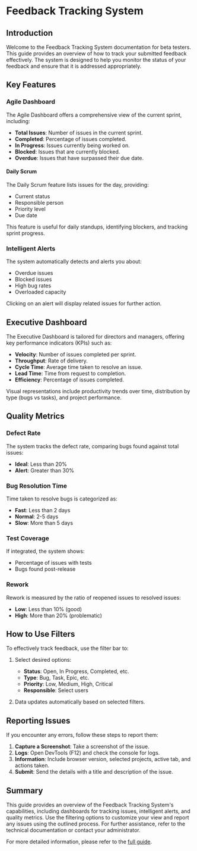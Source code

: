 # Feedback Tracking System

## Introduction

Welcome to the Feedback Tracking System documentation for beta testers. This guide provides an overview of how to track your submitted feedback effectively. The system is designed to help you monitor the status of your feedback and ensure that it is addressed appropriately.

## Key Features

### Agile Dashboard

The Agile Dashboard offers a comprehensive view of the current sprint, including:

- **Total Issues**: Number of issues in the current sprint.
- **Completed**: Percentage of issues completed.
- **In Progress**: Issues currently being worked on.
- **Blocked**: Issues that are currently blocked.
- **Overdue**: Issues that have surpassed their due date.

#### Daily Scrum

The Daily Scrum feature lists issues for the day, providing:

- Current status
- Responsible person
- Priority level
- Due date

This feature is useful for daily standups, identifying blockers, and tracking sprint progress.

### Intelligent Alerts

The system automatically detects and alerts you about:

- Overdue issues
- Blocked issues
- High bug rates
- Overloaded capacity

Clicking on an alert will display related issues for further action.

## Executive Dashboard

The Executive Dashboard is tailored for directors and managers, offering key performance indicators (KPIs) such as:

- **Velocity**: Number of issues completed per sprint.
- **Throughput**: Rate of delivery.
- **Cycle Time**: Average time taken to resolve an issue.
- **Lead Time**: Time from request to completion.
- **Efficiency**: Percentage of issues completed.

Visual representations include productivity trends over time, distribution by type (bugs vs tasks), and project performance.

## Quality Metrics

### Defect Rate

The system tracks the defect rate, comparing bugs found against total issues:

- **Ideal**: Less than 20%
- **Alert**: Greater than 30%

### Bug Resolution Time

Time taken to resolve bugs is categorized as:

- **Fast**: Less than 2 days
- **Normal**: 2-5 days
- **Slow**: More than 5 days

### Test Coverage

If integrated, the system shows:

- Percentage of issues with tests
- Bugs found post-release

### Rework

Rework is measured by the ratio of reopened issues to resolved issues:

- **Low**: Less than 10% (good)
- **High**: More than 20% (problematic)

## How to Use Filters

To effectively track feedback, use the filter bar to:

1. Select desired options:
   - **Status**: Open, In Progress, Completed, etc.
   - **Type**: Bug, Task, Epic, etc.
   - **Priority**: Low, Medium, High, Critical
   - **Responsible**: Select users

2. Data updates automatically based on selected filters.

## Reporting Issues

If you encounter any errors, follow these steps to report them:

1. **Capture a Screenshot**: Take a screenshot of the issue.
2. **Logs**: Open DevTools (F12) and check the console for logs.
3. **Information**: Include browser version, selected projects, active tab, and actions taken.
4. **Submit**: Send the details with a title and description of the issue.

## Summary

This guide provides an overview of the Feedback Tracking System's capabilities, including dashboards for tracking issues, intelligent alerts, and quality metrics. Use the filtering options to customize your view and report any issues using the outlined process. For further assistance, refer to the technical documentation or contact your administrator.

For more detailed information, please refer to the [full guide](https://gitdocai-data/organization/org-3b5b9a00-5655-4c1f-96df-503f2619fb1c/repositories/jira-dash/GUIA_USO_COMPLETO.md).
